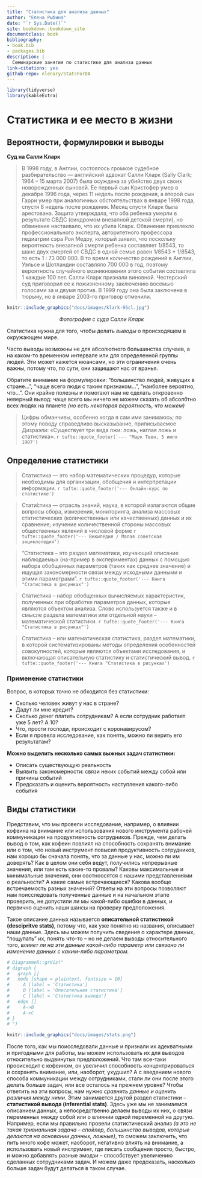 ```yaml
---
title: "Статистика для анализа данных"
author: "Елена Рыбина"
date: "`r Sys.Date()`"
site: bookdown::bookdown_site
documentclass: book
bibliography:
- book.bib
- packages.bib
description: |
  Семинарские занятия по статистике для анализа данных
link-citations: yes
github-repo: elenary/StatsForDA
---
```


```r
library(tidyverse)
library(kableExtra)
```

# Статистика и ее место в жизни {#intro} 

## Вероятности, формулировки и выводы

<!--

**Салемские ведьмы**

> В январе 1692 года у дочери пастора Сэмюэла Пэрриса — 9-летней Элизабет Пэррис (род. 28 ноября 1682 года) и его племянницы 11-летней Эбигейл Уильямс (род. 12 июля 1680 года) появились симптомы неизвестной болезни: девочки кричали, издавали странные звуки, прятались под мебелью, а их тела принимали необычные позы. Когда Пэррис пытался читать проповедь, они затыкали уши. Местные жители начали выдвигать логичные, на их взгляд, предположения, все из которых сводились к тому, что девочки были прокляты ведьмой. Эти догадки вскоре подтвердил доктор Уильям Григгс, заявивший, что уже сталкивался с подобными случаями в Бостоне. Девочки указали на предполагаемую ведьму — девушку по имени Титуба, бывшую служанкой-рабыней в доме Пэррисов. Вскоре число заболевших девочек и девушек увеличилось. 1 марта 1692 года по их показаниям были арестованы 3 женщины: Титуба, Сара Гуд и Сара Осборн. Подозреваемые были допрошены и подвергнуты осмотру в поисках признаков, которые бы указывали на то, что они являются ведьмами. Главной «уликой» по делу женщин были показания девочек, к которым якобы являлись духи обвиняемых. Все три женщины были удобными целями для обвинений: Титуба имела нетитульную национальность, Сара Гуд была нищенкой, а Сара Осборн — одинокой тяжелобольной вдовой, вовлечённой к тому же в судебный спор с пуританами. Против них говорил тот факт, что женщины длительное время не посещали церковь. Эти показания суд счел адекватными и вынес сразу нескольким жительницам Салема смертный приговор. 

```r
knitr::include_graphics("docs/images/salem.jpg")
```
<p align = "center">*Гравюра с просторов интернета, изображающая процесс на салемской ведьмой*</p>
-->

**Суд на Салли Кларк**

>В 1998 году, в Англии, состоялось громкое судебное разбирательство — английский адвокат Салли Кларк (Sally Clark; 1964 – 15 марта 2007) была осуждена за убийство двух своих новорожденных сыновей. Ее первый сын Кристофер умер в декабре 1996 года, через 11 недель после рождения, а второй сын Гарри умер при аналогичных обстоятельствах в январе 1998 года, спустя 8 недель после рождения. Месяц спустя Кларк была арестована. Защита утверждала, что оба ребенка умерли в результате СВДС (синдромом внезапной детской смерти), но обвинение настаивало, что их убила Кларк. Обвинение привлекло профессионального эксперта, авторитетного профессора педиатрии сэра Роя Медоу, который заявил, что поскольку вероятность внезапной смерти ребенка составляет 1/8543, то шанс двух смертей от СВДС в одной семье равен 1/8543 * 1/8543, то есть 1 : 73 000 000. В то время количество рождений в Англии, Уэльсе и Шотландии составляло 700 000 в год, поэтому вероятность случайного возникновения этого события составляла 1 каждые 100 лет. Салли Кларк признали виновной. Честерский суд приговорил ее к пожизненному заключению восемью голосами за и двумя против. В 1999 году она была заключена в тюрьму, но в январе 2003-го приговор отменили.

```r
knitr::include_graphics("docs/images/klark-95cl.jpg")
```
<p align = "center">*Фотография с суда Салли Кларк* </p>

Статистика нужна для того, чтобы делать *выводы* о происходящем в окружающем мире.

Часто выводы возможны не для абсолютного большинства случаев, а на каком-то временном интервале или для определенной группы людей. Эти может кажется нюансами, но эти ограничения очень важны, потому что, по сути, они защищают нас от вранья. 

Обратите внимание на формулировки: "большинство людей, живущих в стране...", "чаще всего люди с таким признаком...", "наиболее вероятно, что...". Они крайне полезны и помогают нам не сделать откровенно неверный вывод: чаще всего мы ничего не можем сказать об абсолбтно всех людях на планете *(но есть некоторая вероятность, что можем)*

>Цифры обманчивы, особенно когда я сам ими занимаюсь; по этому поводу справедливо высказывание, приписываемое Дизраэли: «Существует три вида лжи: ложь, наглая ложь и статистика».
> `r tufte::quote_footer('--- "Марк Твен, 5 июля 1907')`


##  Определение статистики

> Статистика — это набор математических процедур, которые необходимы для организации, обобщения и интерпретации информации.
> `r tufte::quote_footer('--- Онлайн-курс по статистике')`

> Стати́стика — отрасль знаний, наука, в которой излагаются общие вопросы сбора, измерения, мониторинга, анализа массовых статистических (количественных или качественных) данных и их сравнение; изучение количественной стороны массовых общественных явлений в числовой форме
> `r tufte::quote_footer('--- Википедия / Малая советская энциклопедия')`

> "Статистика – это раздел математики, изучающий описание наблюдаемых (на-пример в экспериментах) данных с помощью набора обобщенных параметров (таких как среднее значение) и ищущая закономерности связи между исходными данными и этими параметрами".
> `r tufte::quote_footer('--- Книга "Статистика в рисунках"')`

> Статистика – набор обобщенных вычисляемых характеристик, полученных при обработке параметров данных, которые являются объектом анализа. Слово используется также и в смысле раздела математики или отдельной науки – математической статистики.
> `r tufte::quote_footer('--- Книга "Статистика в рисунках"')`

> Статистика – или математическая статистика, раздел математики, в которой систематизированы методы определения особенностей совокупностей, которые являются объектами исследования, и включающая описательную статистику и статистический вывод.
> `r tufte::quote_footer('--- Книга "Статистика в рисунках')`

###  Применение статистики

Вопрос, в которых точно не обходится без статистики:

* Сколько человек живут у нас в стране?
* Дадут ли мне кредит?
* Сколько денег платить сотрудникам? А если сотрудник работает уже 5 лет? А 10?
* Что, прости господи, происходит с коронавирусом?
* Если я провела исследование, как понять, можно ли верить его результатам?

**Можно выделить несколько самых выжных задач статистики:**

* Описать существующую реальность
* Выявить закономерности: связи неких событий между собой или причины событий
* Предсказать и оценить вероятность наступления какого-либо события

##  Виды статистики

Представим, что мы провели исследование, например, о влиянии кофеина на внимание или использования нового инструмента рабочей коммуникации на продуктивность сотрудников. Прежде, чем делать вывод о том, как кофеин повлиял на способность сохранять внимание или о том, что новый инструмент повысил продуктивность сотрудников, нам хорошо бы сначала понять, что за данные у нас, можно ли им доверять? Как в целом они себя ведут, получились непрерывные значения, или там есть какие-то провалы? Каковы максимальные и минимальные значения, они соотноосятся с нашими представлениями о реальности? А какие самые встречающиеся? Какова вообще встречаемость разных значений? Ответы на эти вопросы позволяют нам поисследовать полученные данные и на начальном этапе проверить, не допустили ли мы какой-либо ошибки в данных, и первично оценить наши шансы на проверку предположения.

Такое описание данных называется **описательной статистикой (descipritve stats)**, потому что, как уже понятно из названия, описывает наши данные. Здесь мы можем получить сведения о характере данных, "пощупать" их, понять что-то -- но не делаем выводы относительного того, *влияет ли на эти данные какой-либо параметр или связано ли изменение данных с каким-либо параметром.*
```r
# DiagrammeR::grViz("
# digraph {
#   graph []
#   node [shape = plaintext, fontsize = 10]
#     A [label = 'Статистика']
#     B [label = 'Описательная статистика']
#     C [label = 'Статистика вывода']
#   edge []
#     A->B
#     A->C
# }
# ")
```


```r
knitr::include_graphics("docs/images/stats.png")
```

После того, как мы поисследовали данные и признали их адекватными и пригодными для работы, мы можем использовать их для выводов относительно выдвинутых предположений. Что там все-таки прооисходит с кофеином, он увеличил способность концентрироваться и сохранять внимание, или, наоборот, ухудшил? А с введением нового способа коммуникации между сотрудниками, стали ли они после этого делать больше задач, или все осталось на прежнем уровне? Чтобы ответить на эти вопросы, нам нужно *сравнить данные и оценить различия между ними*. Этим занимается другой раздел статистики -- **статистикой вывода (inferential stats)**. Здесь уже мы не занимаемся описанием данных, а непосредственно делаем выводы их них, о связи переменных между собой или о влиянии одной переменной на другую. Например, если мы правильно провели статистический анализ *(а это не такая тривиальная задача -- спойлер, большинство выводов, которые делаются на основании данных, ложные)*, то сможем заключить, что пить много кофе может, наоборот, негативно влиять на внимание, а использовать новый инструмент, где писать сообщения просто, быстро, и можно добавлять разные эмодзи -- способствует увеличению сделанных сотрудниками задач. И можем даже предсказать, насколько больше задач будут делаться в таком случае.
